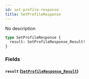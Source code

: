 ```yaml
---
id: set-profile-response
title: SetProfileResponse
---
```



No description


```graphql
type SetProfileResponse {
  result: SetProfileResponse_Result!
}
```


### Fields

#### `result` ([`SetProfileResponse_Result`](/docs/GraphQL/enums/set-profile-response-result))






